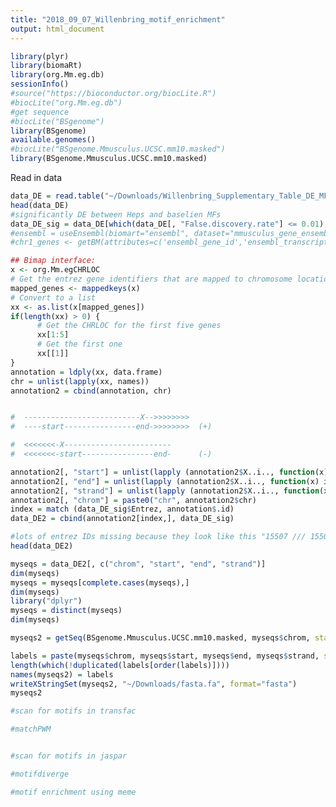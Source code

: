 ```yaml
---
title: "2018_09_07_Willenbring_motif_enrichment"
output: html_document
---
```



```r
library(plyr)
library(biomaRt)
library(org.Mm.eg.db)
sessionInfo()
#source("https://bioconductor.org/biocLite.R")
#biocLite("org.Mm.eg.db")
#get sequence
#biocLite("BSgenome")
library(BSgenome)
available.genomes()
#biocLite("BSgenome.Mmusculus.UCSC.mm10.masked")
library(BSgenome.Mmusculus.UCSC.mm10.masked)
```
Read in data
```r
data_DE = read.table("~/Downloads/Willenbring_Supplementary_Table_DE_MF_vs_Heps.txt", sep="\t", fill=T, header=T)
head(data_DE)
#significantly DE between Heps and baselien MFs
data_DE_sig = data_DE[which(data_DE[, "False.discovery.rate"] <= 0.01),]
#ensembl = useEnsembl(biomart="ensembl", dataset="mmusculus_gene_ensembl")
#chr1_genes <- getBM(attributes=c('ensembl_gene_id','ensembl_transcript_id','external_gene_name','chromosome_name','start_position','end_position'), filters ='chromosome_name', values ="1", mart = ensembl)

```

```r
## Bimap interface:
x <- org.Mm.egCHRLOC
# Get the entrez gene identifiers that are mapped to chromosome locations
mapped_genes <- mappedkeys(x)
# Convert to a list
xx <- as.list(x[mapped_genes])
if(length(xx) > 0) {
      # Get the CHRLOC for the first five genes
      xx[1:5]
      # Get the first one
      xx[[1]]
}
annotation = ldply(xx, data.frame)
chr = unlist(lapply(xx, names))
annotation2 = cbind(annotation, chr)


#  --------------------------X-->>>>>>>>
#  ----start----------------end->>>>>>>>  (+)

#  <<<<<<<-X------------------------
#  <<<<<<<-start----------------end-      (-)

annotation2[, "start"] = unlist(lapply (annotation2$X..i.., function(x) if (x < 0) { abs(x) - 1000 } else{ abs(x) - 1000  } ))
annotation2[, "end"] = unlist(lapply (annotation2$X..i.., function(x) if (x < 0) { abs(x)  } else{ abs(x)} ))
annotation2[, "strand"] = unlist(lapply (annotation2$X..i.., function(x) if (x < 0) { "-" } else{ "+" } ))
annotation2[, "chrom"] = paste0("chr", annotation2$chr)
index = match (data_DE_sig$Entrez, annotation$.id)
data_DE2 = cbind(annotation2[index,], data_DE_sig)

#lots of entrez IDs missing because they look like this "15507 /// 15508"
head(data_DE2)
```

```r
myseqs = data_DE2[, c("chrom", "start", "end", "strand")]
dim(myseqs)
myseqs = myseqs[complete.cases(myseqs),]
dim(myseqs)
library("dplyr")
myseqs = distinct(myseqs)
dim(myseqs)

myseqs2 = getSeq(BSgenome.Mmusculus.UCSC.mm10.masked, myseqs$chrom, start=myseqs$start, end=myseqs$end, strand=myseqs$strand)

labels = paste(myseqs$chrom, myseqs$start, myseqs$end, myseqs$strand, sep="||")
length(which(!duplicated(labels[order(labels)])))
names(myseqs2) = labels
writeXStringSet(myseqs2, "~/Downloads/fasta.fa", format="fasta")
myseqs2
```

```r
#scan for motifs in transfac 

#matchPWM


#scan for motifs in jaspar

#motifdiverge

#motif enrichment using meme 

```

```r
```
